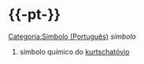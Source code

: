 ={{-pt-}}=
[[Categoria:Símbolo (Português)]]
'''{{PAGENAME}}''' ''símbolo''

# símbolo químico do [[kurtschatóvio]]
